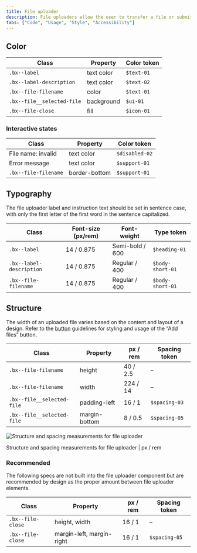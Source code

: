 ```yaml
---
title: File uploader
description: File uploaders allow the user to transfer a file or submit content of their own.
tabs: ["Code", "Usage", "Style", "Accessibility"]
---
```


## Color

| Class                      | Property   | Color token |
| -------------------------- | ---------- | ----------- |
| `.bx--label`               | text color | `$text-01`  |
| `.bx--label-description`   | text color | `$text-02`  |
| `.bx--file-filename`       | color      | `$text-01`  |
| `.bx--file__selected-file` | background | `$ui-01`    |
| `.bx--file-close`          | fill       | `$icon-01`  |

### Interactive states

| Class                | Property      | Color token    |
| -------------------- | ------------- | -------------- |
| File name: invalid   | text color    | `$disabled-02` |
| Error message        | text color    | `$support-01`  |
| `.bx--file-filename` | border-bottom | `$support-01`  |

## Typography

The file uploader label and instruction text should be set in sentence case, with only the first letter of the first word in the sentence capitalized.

| Class                    | Font-size (px/rem) | Font-weight     | Type token       |
| ------------------------ | ------------------ | --------------- | ---------------- |
| `.bx--label`             | 14 / 0.875         | Semi-bold / 600 | `$heading-01`    |
| `.bx--label-description` | 14 / 0.875         | Regular / 400   | `$body-short-01` |
| `.bx--file-filename`     | 14 / 0.875         | Regular / 400   | `$body-short-01` |

## Structure

The width of an uploaded file varies based on the content and layout of a design. Refer to the [button](/components/button/code) guidelines for styling and usage of the “Add files” button.

| Class                      | Property      | px / rem | Spacing token |
| -------------------------- | ------------- | -------- | ------------- |
| `.bx--file-filename`       | height        | 40 / 2.5 | –             |
| `.bx--file-filename`       | width         | 224 / 14 | –             |
| `.bx--file__selected-file` | padding-left  | 16 / 1   | `$spacing-03` |
| `.bx--file__selected-file` | margin-bottom | 8 / 0.5  | `$spacing-05` |

<div className="image--fixed">

![Structure and spacing measurements for file uploader](images/file-uploader-style-1.png)

</div>

<Caption>
  Structure and spacing measurements for file uploader | px / rem
</Caption>

### Recommended

The following specs are not built into the file uploader component but are recommended by design as the proper amount between file uploader elements.

| Class             | Property                  | px / rem | Spacing token |
| ----------------- | ------------------------- | -------- | ------------- |
| `.bx--file-close` | height, width             | 16 / 1   | –             |
| `.bx--file-close` | margin-left, margin-right | 16 / 1   | `$spacing-05` |
